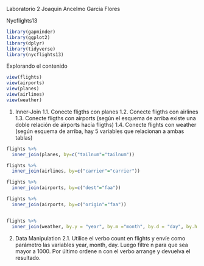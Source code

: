 Laboratorio 2 
Joaquin Ancelmo Garcia Flores 


Nycflights13
```r
library(gapminder)
library(ggplot2)
library(dplyr)
library(tidyverse)
library(nycflights13)

```

Explorando el contenido
```r
view(flights)
view(airports)
view(planes)
view(airlines)
view(weather)
```

1. Inner-Join
1.1. Conecte fligths con planes
1.2. Conecte fligths con airlines
1.3. Conecte fligths con airports (según el esquema de arriba existe una doble relación de
airports hacía fligths)
1.4. Conecte flights con weather (según esquema de arriba, hay 5 variables que relacionan
a ambas tablas)

```r

flights %>%
  inner_join(planes, by=c("tailnum"="tailnum"))

flights %>%
  inner_join(airlines, by=c("carrier"="carrier"))

flights %>%
  inner_join(airports, by=c("dest"="faa"))

flights %>%
  inner_join(airports, by=c("origin"="faa"))


flights %>%
  inner_join(weather, by.y = "year", by.m ="month", by.d = "day", by.h ="hour", by.o="origin") 

```
2. Data Manipulation
2.1. Utilice el verbo count en flights y envíe como parámetro las variables year, month, day.
Luego filtre n para que sea mayor a 1000. Por último ordene n con el verbo arrange y
devuelva el resultado.

```r



```

